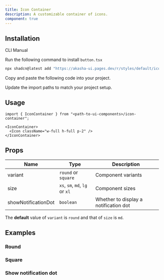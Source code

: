 ```yaml
---
title: Icon Container
description: A customizable container of icons.
component: true
---
```


<ComponentPreview name="icon-container-demo" />

## Installation

<Tabs defaultValue="cli">

<TabsList>
  <TabsTrigger value="cli">CLI</TabsTrigger>
  <TabsTrigger value="manual">Manual</TabsTrigger>
</TabsList>

<TabsContent value="cli">

<Step>Run the following command to install `button.tsx`</Step>

```bash
npx shadcn@latest add "https://akasha-ui.pages.dev/r/styles/default/icon-container.json"
```

</TabsContent>

<TabsContent value="manual">

<Steps>

<Step>Copy and paste the following code into your project.</Step>

<ComponentSource name="icon-container" />

<Step>Update the import paths to match your project setup.</Step>

</Steps>

</TabsContent>

</Tabs>

## Usage

```tsx
import { IconContainer } from "<path-to-ui-components>/icon-container";
```

```tsx
<IconContainer>
  <Icon className="w-full h-full p-2" />
</IconContainer>
```

## Props

| Name                | Type                           | Description                           |
| ------------------- | ------------------------------ | ------------------------------------- |
| variant             | `round` or `square`            | Component variants                    |
| size                | `xs`, `sm`, `md`, `lg` or `xl` | Component sizes                       |
| showNotificationDot | `boolean`                      | Whether to display a notification dot |

<Callout>

The **default** value of `variant` is `round` and that of `size` is `md`.

</Callout>

## Examples

### Round

<ComponentPreview name="icon-container-round" />

### Square

<ComponentPreview name="icon-container-square" />

### Show notification dot

<ComponentPreview name="icon-container-notification-dot" />
